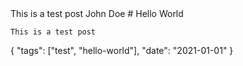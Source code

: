 <Title>
    Hello World
</Title>

<Description>
    This is a test post
</Description>

<Author>
    John Doe
</Author>


<Content>
    # Hello World

    This is a test post
</Content>

<Metadata>
    {
        "tags": ["test", "hello-world"],
        "date": "2021-01-01"
    }
</Metadata>